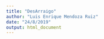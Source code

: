 ```yaml
---
title: "DesArraigo"
author: "Luis Enrique Mendoza Ruiz"
date: "24/8/2019"
output: html_document
---
```


